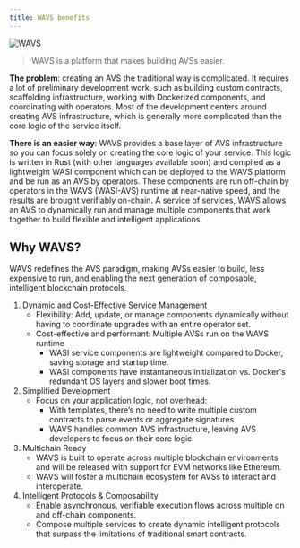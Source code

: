 ```yaml
---
title: WAVS benefits
---
```


<img alt="WAVS" src="/banners/benefits.png" />

>WAVS is a platform that makes building AVSs easier.

**The problem**: creating an AVS the traditional way is complicated. It requires a lot of preliminary development work, such as building custom contracts, scaffolding infrastructure, working with Dockerized components, and coordinating with operators. Most of the development centers around creating AVS infrastructure, which is generally more complicated than the core logic of the service itself.

**There is an easier way**: WAVS provides a base layer of AVS infrastructure so you can focus solely on creating the core logic of your service. This logic is written in Rust (with other languages available soon) and compiled as a lightweight WASI component which can be deployed to the WAVS platform and be run as an AVS by operators. These components are run off-chain by operators in the WAVS (WASI-AVS) runtime at near-native speed, and the results are brought verifiably on-chain. A service of services, WAVS allows an AVS to dynamically run and manage multiple components that work together to build flexible and intelligent applications.

## Why WAVS?

WAVS redefines the AVS paradigm, making AVSs easier to build, less expensive to run, and enabling the next generation of composable, intelligent blockchain protocols.

1. Dynamic and Cost-Effective Service Management
    - Flexibility: Add, update, or manage components dynamically without having to coordinate upgrades with an entire operator set.
    - Cost-effective and performant: Multiple AVSs run on the WAVS runtime
        - WASI service components are lightweight compared to Docker, saving storage and startup time.
        - WASI components have instantaneous initialization vs. Docker's redundant OS layers and slower boot times.
2. Simplified Development
    - Focus on your application logic, not overhead:
        - With templates, there’s no need to write multiple custom contracts to parse events or aggregate signatures.
        - WAVS handles common AVS infrastructure, leaving AVS developers to focus on their core logic.
3. Multichain Ready
    - WAVS is built to operate across multiple blockchain environments and will be released with support for EVM networks like Ethereum.
    - WAVS will foster a multichain ecosystem for AVSs to interact and interoperate.
4. Intelligent Protocols & Composability
    - Enable asynchronous, verifiable execution flows across multiple on and off-chain components.
    - Compose multiple services to create dynamic intelligent protocols that surpass the limitations of traditional smart contracts.


